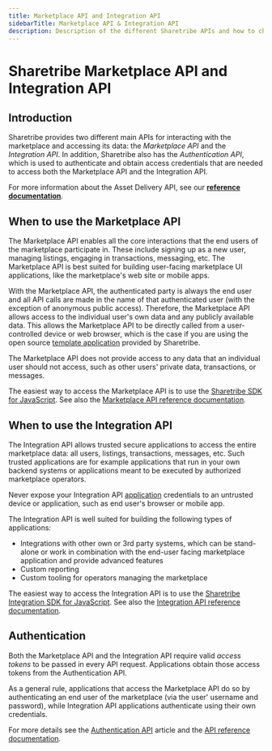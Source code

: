 ```yaml
---
title: Marketplace API and Integration API
sidebarTitle: Marketplace API & Integration API
description: Description of the different Sharetribe APIs and how to choose which one to use
---
```



# Sharetribe Marketplace API and Integration API

## Introduction

Sharetribe provides two different main APIs for interacting with the
marketplace and accessing its data: the _Marketplace API_ and the
_Integration API_. In addition, Sharetribe also has the _Authentication
API_, which is used to authenticate and obtain access credentials that
are needed to access both the Marketplace API and the Integration API.

<Callout type="info">

For more information about the Asset Delivery API, see our
**[reference documentation](/references/assets/)**.

</Callout>

## When to use the Marketplace API

The Marketplace API enables all the core interactions that the end users
of the marketplace participate in. These include signing up as a new
user, managing listings, engaging in transactions, messaging, etc. The
Marketplace API is best suited for building user-facing marketplace UI
applications, like the marketplace's web site or mobile apps.

With the Marketplace API, the authenticated party is always the end user
and all API calls are made in the name of that authenticated user (with
the exception of anonymous public access). Therefore, the Marketplace
API allows access to the individual user's own data and any publicly
available data. This allows the Marketplace API to be directly called
from a user-controlled device or web browser, which is the case if you
are using the open source
[template application](/introduction/introducing-template/) provided by
Sharetribe.

The Marketplace API does not provide access to any data that an
individual user should not access, such as other users' private data,
transactions, or messages.

The easiest way to access the Marketplace API is to use the
[Sharetribe SDK for JavaScript](/concepts/api-sdk/js-sdk/#sharetribe-sdk-for-javascript).
See also the
[Marketplace API reference documentation](https://www.sharetribe.com/api-reference/marketplace.html).

## When to use the Integration API

The Integration API allows trusted secure applications to access the
entire marketplace data: all users, listings, transactions, messages,
etc. Such trusted applications are for example applications that run in
your own backend systems or applications meant to be executed by
authorized marketplace operators.

<Callout type="warning">

Never expose your Integration API [application](/concepts/development/applications/)
credentials to an untrusted device or application, such as end user's
browser or mobile app.

</Callout>

The Integration API is well suited for building the following types of
applications:

- Integrations with other own or 3rd party systems, which can be
  stand-alone or work in combination with the end-user facing
  marketplace application and provide advanced features
- Custom reporting
- Custom tooling for operators managing the marketplace

The easiest way to access the Integration API is to use the
[Sharetribe Integration SDK for JavaScript](/concepts/api-sdk/js-sdk/#sharetribe-integration-sdk-for-javascript).
See also the
[Integration API reference documentation](https://www.sharetribe.com/api-reference/integration.html).

## Authentication

Both the Marketplace API and the Integration API require valid _access
tokens_ to be passed in every API request. Applications obtain those
access tokens from the Authentication API.

As a general rule, applications that access the Marketplace API do so by
authenticating an end user of the marketplace (via the user' username
and password), while Integration API applications authenticate using
their own credentials.

For more details see the
[Authentication API](/concepts/api-sdk/authentication-api/) article and the
[API reference documentation](https://www.sharetribe.com/api-reference/authentication.html).
